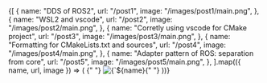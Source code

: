 
<Cards>
  {[
    {
      name: "DDS of ROS2",
      url: "/post1",
      image: "/images/post1/main.png",
    },
    {
      name: "WSL2 and vscode",
      url: "/post2",
      image: "/images/post2/main.png",
    },
    {
      name: "Corretly using vscode for CMake project",
      url: "/post3",
      image: "/images/post3/main.png",
    },
    {
      name: "Formatting for CMakeLists.txt and sources",
      url: "/post4",
      image: "/images/post4/main.png",
    },
    {
      name: "Adapter pattern of ROS: separation from core",
      url: "/post5",
      image: "/images/post5/main.png",
    },
  ].map(({ name, url, image }) => (
    <Card key={name} image arrow target="_blank" title={name} href={url}>
      {" "}
      <img
        src={image}
        alt={`${name} preview`}
        className="object-cover
[aspect-ratio:12/6.3]"
      />{" "}
    </Card>
  ))}
</Cards>
